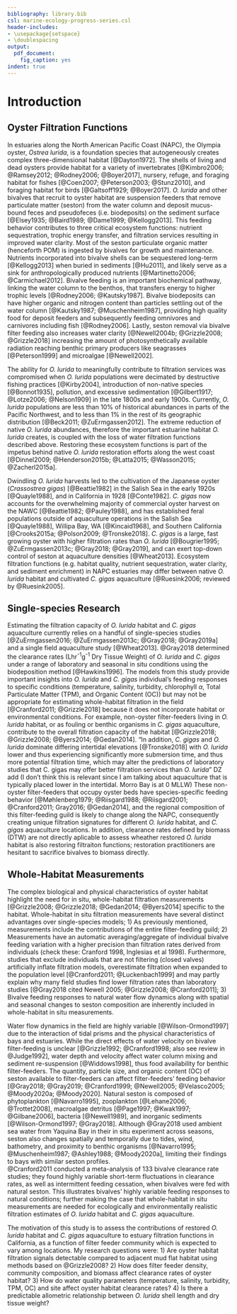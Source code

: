 ```yaml
---
bibliography: library.bib
csl: marine-ecology-progress-series.csl
header-includes: 
- \usepackage{setspace}
- \doublespacing
output:
  pdf_document:
    fig_caption: yes
indent: true
---
```


# Introduction

## Oyster Filtration Functions

In estuaries along the North American Pacific Coast (NAPC), the Olympia oyster, *Ostrea lurida*, is a foundation species that autogeneously creates complex three-dimensional habitat [@Dayton1972].
The shells of living and dead oysters provide habitat for a variety of invertebrates [@Kimbro2006; @Ramsey2012; @Rodney2006; @Boyer2017], nursery, refuge, and foraging habitat for fishes [@Coen2007; @Peterson2003; @Stunz2010], and foraging habitat for birds [@Galtsoff1929; @Boyer2017].
*O. lurida* and other bivalves that recruit to oyster habitat are suspension feeders that remove particulate matter (seston) from the water column and deposit mucus-bound feces and pseudofeces (i.e. biodeposits) on the sediment surface [@Elsey1935; @Baird1989; @Dame1999; @Kellogg2013].
This feeding behavior contributes to three critical ecosystem functions: nutrient sequestration, trophic energy transfer, and filtration services resulting in improved water clarity.
Most of the seston particulate organic matter (henceforth POM) is ingested by bivalves for growth and maintenance.
Nutrients incorporated into bivalve shells can be sequestered long-term [@Kellogg2013] when buried in sediments [@Hu2011], and likely serve as a sink for anthropologically produced nutrients [@Martinetto2006; @Carmichael2012].
Bivalve feeding is an important biochemical pathway, linking the water column to the benthos, that transfers energy to higher trophic levels [@Rodney2006; @Kautsky1987]. 
Bivalve biodeposits can have higher organic and nitrogen content than particles settling out of the water column [@Kautsky1987; @Muschenheim1987], providing high quality food for deposit feeders and subsequently feeding omnivores and carnivores including fish [@Rodney2006].
Lastly, seston removal via bivalve filter feeding also increases water clarity [@Newell2004b; @Grizzle2008; @Grizzle2018] increasing the amount of photosynthetically available radiation reaching benthic primary producers like seagrasses [@Peterson1999] and microalgae [@Newell2002].

The ability for *O. lurida* to meaningfully contribute to filtration services was compromised when *O. lurida* populations were decimated by destructive fishing practices [@Kirby2004], introduction of non-native species [@Bonnot1935], pollution, and excessive sedimentation [@Gilbert1917; @Lotze2006; @Nelson1909] in the late 1800s and early 1900s.
Currently, *O. lurida* populations are less than 10% of historical abundances in parts of the Pacific Northwest, and to less than 1% in the rest of its geographic distribution [@Beck2011; @ZuErmgassen2012].
The extreme reduction of native *O. lurida* abundances, therefore the important estuarine habitat *O. lurida* creates, is coupled with the loss of water filtration functions described above. 
Restoring these ecosystem functions is part of the impetus behind native *O. lurida* restoration efforts along the west coast [@Dinnel2009; @Henderson2015b; @Latta2015; @Wasson2015; @Zacherl2015a]. 

Dwindling *O. lurida* harvests led to the cultivation of the Japanese oyster (*Crassostrea gigas*) [@Beattie1982] in the Salish Sea in the early 1920s [@Quayle1988], and in California in 1928 [@Conte1982].
*C. gigas* now accounts for the overwhelming majority of commercial oyster harvest on the NAWC [@Beattie1982; @Pauley1988], and has established feral populations outside of aquaculture operations in the Salish Sea [@Quayle1988], Willipa Bay, WA [@Kincaid1968], and Southern California [@Crooks2015a; @Polson2009; @Tronske2018].
*C. gigas* is a large, fast growing oyster with higher filtration rates than *O. lurida* [@Bougrier1995; @ZuErmgassen2013c; @Gray2018; @Gray2019], and can exert top-down control of seston at aquaculture densities [@Wheat2013].
Ecosystem filtration functions (e.g. habitat quality, nutrient sequestration, water clarity, and sediment enrichment) in NAPC estuaries may differ between native *O. lurida* habitat and cultivated *C. gigas* aquaculture [@Ruesink2006; reviewed by @Ruesink2005].

## Single-species Research

Estimating the filtration capacity of *O. lurida* habitat and *C. gigas* aquaculture currently relies on a handful of single-species studies [@ZuErmgassen2016; @ZuErmgassen2013c; @Gray2018; @Gray2019a] and a single field aquaculture study [@Wheat2013].
@Gray2018 determined the clearance rates (Lhr^-1^g^-1^ Dry Tissue Weight) of *O. lurida* and *C. gigas* under a range of laboratory and seasonal in situ conditions using the biodeposition method [@Hawkins1996].
The models from this study provide important insights into *O. lurida* and *C. gigas* individual's feeding responses to specific conditions (temperature, salinity, turbidity, chlorophyll $\alpha$, Total Particulate Matter (TPM), and Organic Content (OC)) but may not be appropriate for estimating whole-habitat filtration in the field [@Cranford2011; @Grizzle2018] because it does not incorporate habitat or environmental conditions.
For example, non-oyster filter-feeders living in *O. lurida* habitat, or as fouling or benthic organisms in *C. gigas* aquaculture, contribute to the overall filtration capacity of the habitat [@Grizzle2018; @Grizzle2008; @Byers2014; @Gedan2014].
"In addition, *C. gigas* and *O. lurida* dominate differing intertidal elevations [@Tronske2018] with *O. lurida* lower and thus experiencing significantly more submersion time, and thus more potential filtration time, which may alter the predictions of laboratory studies that C. gigas may offer better filtration services than *O. lurida*" DZ add (I don't think this is relevant since I am talking about aquaculture that is typically placed lower in the intertidal. Morro Bay is at 0 MLLW)
These non-oyster filter-feeders that occupy oyster beds have species-specific feeding behavior [@Møhlenberg1979; @Riisgard1988; @Riisgard2001; @Cranford2011; Gray2016; @Gedan2014], and the regional composition of this filter-feeding guild is likely to change along the NAPC, consequently creating unique filtration signatures for different *O. lurida* habitat, and *C. gigas* aquaculture locations.
In addition, clearance rates defined by biomass (DTW) are not directly aplicable to assess wheather restored *O. lurida* habitat is also restoring filtraiton functions; restoration practitioners are hesitant to sacrifice bivalves to biomass directly.

## Whole-Habitat Measurements

The complex biological and physical characteristics of oyster habitat highlight the need for in situ, whole-habitat filtration measurements [@Grizzle2008; @Grizzle2018; @Gedan2014; @Byers2014] specific to the habitat.
Whole-habitat in situ filtration measurements have several distinct advantages over single-species models;
1) As previously mentioned, measurements include the contributions of the entire filter-feeding guild;
2) Measurements have an automatic averaging/aggregate of individual bivalve feeding variation with a higher precision than filtration rates derived from individuals (check these: Cranford 1998, Inglesias et al 1998).
Furthermore, studies that exclude individuals that are not filtering (closed valves) artificially inflate filtration models, overestimate filtration when expanded to the population level [@Cranford2011; @Luckenbach1999] and may partly explain why many field studies find lower filtration rates than laboratory studies [@Gray2018 cited Newell 2005; @Grizzle2008; @Cranford2011]; 
3) Bivalve feeding responses to natural water flow dynamics along with spatial and seasonal changes to seston composition are inherently included in whole-habitat in situ measurements. 

Water flow dynamics in the field are highly variable [@Wilson-Ormond1997] due to the interaction of tidal prisms and the physical characteristics of bays and estuaries.
While the direct effects of water velocity on bivalve filter-feeding is unclear [@Grizzle1992; @Cranford1998; also see review in @Judge1992], water depth and velocity affect water column mixing and sediment re-suspension [@Widdows1998], thus food availability for benthic filter-feeders.
The quantity, particle size, and organic content (OC) of seston available to filter-feeders can affect filter-feeders' feeding behavior [@Gray2018; @Gray2019; @Cranford1999; @Newell2005; @Velasco2005; @Moody2020a; @Moody2020].
Natural seston is composed of phytoplankton [@Navarro1995], zooplankton [@Lehane2006; @Trottet2008], macroalgae detritus [@Page1997; @Kwak1997; @Gilbane2006], bacteria [@Newell1989], and inorganic sediments [@Wilson-Ormond1997; @Gray2018].
Although @Gray2018 used ambient sea water from Yaquina Bay in their in situ experiment across seasons, seston also changes spatially and temporally due to tides, wind, bathometry, and proximity to benthic organisms [@Navarro1995; @Muschenheim1987; @Ashley1988; @Moody2020a], limiting their findings to bays with similar seston profiles.  
@Cranford2011 conducted a meta-analysis of 133 bivalve clearance rate studies; they found highly variable short-term fluctuations in clearance rates, as well as intermittent feeding cessation, when bivalves were fed with natural seston.
This illustrates bivalves' highly variable feeding responses to natural conditions; further making the case that whole-habitat in situ measurements are needed for ecologically and environmentally realistic filtration estimates of *O. lurida* habitat and *C. gigas* aquaculture. 

The motivation of this study is to assess the contributions of restored *O. lurida* habitat and *C. gigas* aquaculture to estuary filtration functions in California, as a function of filter feeder community which is expected to vary among locations.
My research questions were:
1) Are oyster habitat filtration signals detectable compared to adjacent mud flat habitat using methods based on @Grizzle2008?
2) How does filter feeder density, community composition, and biomass affect clearance rates of oyster habitat?
3) How do water quality parameters (temperature, salinity, turbidity, TPM, OC) and site affect oyster habitat clearance rates?
4) Is there a predictable allometric relationship between *O. lurida* shell length and dry tissue weight?

\newpage
